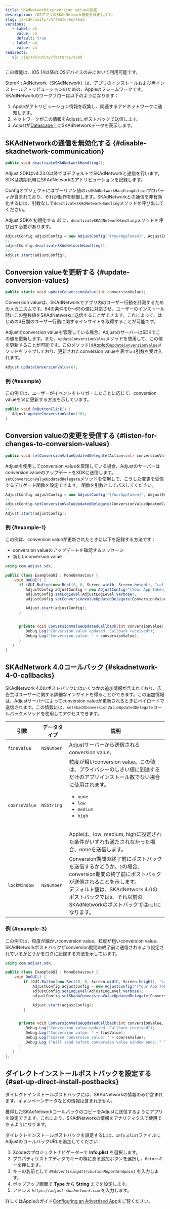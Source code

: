 ```yaml
---
title: SKAdNetworkとconversion valueの設定
description: iOSアプリのSKAdNetwork機能を設定します。
slug: ja/sdk/unity/v4/features/skad
versions:
   - label: v5
     value: v5
     default: true
   - label: v4
     value: v4
redirects:
   v5: /ja/sdk/unity/features/skad
---
```


<Callout type="important">

この機能は、iOS 14以降のiOSデバイスのみにおいて利用可能です。

</Callout>

StoreKit AdNetwork（SKAdNetwork）は、アプリのインストールおよび再インストールアトリビューションのための、Appleのフレームワークです。SKAdNetworkのワークフローは以下のようになります：

1. Appleがアトリビューション情報を収集し、関連するアドネットワークに通知します。
2. ネットワークがこの情報をAdjustにポストバックで送信します。
3. Adjustが[Datascape](https://help.adjust.com/ja/suite/article/datascape)上にSKAdNetworkデータを表示します。

## SKAdNetworkの通信を無効化する \{\#disable\-skadnetwork\-communication\}

<CodeBlock title="メソッドシグネチャー">

```cs
public void deactivateSKAdNetworkHandling();
```

</CodeBlock>
<MinorVersion added="v4.23.0">

Adjust SDKはv4\.23\.0以降ではデフォルトでSKAdNetworkと通信を行います。SDKは初期化時にSKAdNetworkのアトリビューションを記録します。

</MinorVersion>

Configオブジェクトにはブーリアン値の`isSKAdNetworkHandlingActive`プロパティが含まれており、それが動作を制御します。SKAdNetworkとの通信を非有効化するには、引数なしで`deactivateSKAdNetworkHandling`メソッドを呼び出してください。

<Callout type="important">

Adjust SDKを初期化する _前_ に、`deactivateSKAdNetworkHandling`メソッドを呼び出す必要があります。

</Callout>

```cs
AdjustConfig adjustConfig = new AdjustConfig("{YourAppToken}", AdjustEnvironment.Sandbox, true);
//...
adjustConfig.deactivateSKAdNetworkHandling();
//...
Adjust.start(adjustConfig);
```

## Conversion valueを更新する \{\#update\-conversion\-values\}

<CodeBlock title="メソッドシグネチャー">

```cs
public static void updateConversionValue(int conversionValue);
```

</CodeBlock>

Conversion valueは、SKAdNetworkでアプリ内のユーザー行動を計測するためのメカニズムです。64の条件を0～63の値に対応させ、ユーザーのインストール時にこの整数値をSKAdNetworkに送信することができます。これによって、はじめの3日間のユーザー行動に関するインサイトを取得することが可能です。

Adjustでconversion valueを管理している場合、AdjustのサーバーはSDKでこの値を更新します。また、`updateConversionValue`メソッドを使用して、この値を更新することが可能です。このメソッドは[Appleの`updateConversionValue`](https://developer.apple.com/documentation/storekit/skadnetwork/3566697-updateconversionvalue)メソッドをラップしており、更新されたconversion valueを表す`int`引数を受け入れます。

```cs
Adjust.updateConversionValue(6);
```

### 例 {#example}

この例では、ユーザーがイベントをトリガーしたことに応じて、conversion valueを`10`に更新する方法を示しています。

```cs
public void OnButtonClick() {
   Adjust.updateConversionValue(10);
}
```

## Conversion valueの変更を受信する \{\#listen\-for\-changes\-to\-conversion\-values\}

<CodeBlock title="メソッドシグネチャー">

```cs
public void setConversionValueUpdatedDelegate(Action<int> conversionValueUpdatedDelegate, string sceneName = "Adjust");
```

</CodeBlock>

Adjustを使用してconversion valueを管理している場合、Adjustのサーバーはconversion valueのアップデートをSDKに送信します。`setConversionValueUpdatedDelegate`メソッドを使用して、こうした変更を受信するデリゲート関数を設定できます。 関数を引数としてパスしてください。

```cs
AdjustConfig adjustConfig = new AdjustConfig("{YourAppToken}", AdjustEnvironment.Sandbox, true);
//...
adjustConfig.setConversionValueUpdatedDelegate(ConversionValueUpdatedCallback);
//...
Adjust.start(adjustConfig);
```

### 例 {#example-1}

この例は、conversion valueが更新されたときに以下を記録する方法です：

- conversion valueのアップデートを確認するメッセージ
- 新しいconversion value

<CodeBlock highlight="{range: 8}, {range: 14-17}">

```cs
using com.adjust.sdk;

public class ExampleGUI : MonoBehaviour {
    void OnGUI() {
      if (GUI.Button(new Rect(0, 0, Screen.width, Screen.height), "callback")) {
         AdjustConfig adjustConfig = new AdjustConfig("{Your App Token}", AdjustEnvironment.Sandbox);
         adjustConfig.setLogLevel(AdjustLogLevel.Verbose);
         adjustConfig.setConversionValueUpdatedDelegate(ConversionValueUpdatedCallback);

         Adjust.start(adjustConfig);
      }


      private void ConversionValueUpdatedCallback(int conversionValue) {
         Debug.Log("Conversion value updated. Callback received");
         Debug.Log("Conversion value: " + conversionValue);
      }
   }
}
```

</CodeBlock>

## SKAdNetwork 4\.0コールバック \{\#skadnetwork\-4\-0\-callbacks\}

<MinorVersion added="v4.33.0">

SKAdNetwork 4\.0のポストバックにはいくつかの追加情報が含まれており、広告主はユーザーに関する詳細なインサイトを得ることができます。この追加情報は、Adjustサーバーによってconversion valueが更新されるときにペイロードで送信されます。この情報には、`setSkad4ConversionValueUpdatedDelegate`コールバックメソッドを使用してアクセスできます。

</MinorVersion>

| 引数          | データタイプ | 説明                                                                                                                                                                                                                                                                                              |
| ------------- | ------------ | ------------------------------------------------------------------------------------------------------------------------------------------------------------------------------------------------------------------------------------------------------------------------------------------------- |
| `fineValue`   | `NSNumber`   | Adjustサーバーから送信されるconversion value。                                                                                                                                                                                                                                                    |
| `coarseValue` | `NSString`   | 粒度が粗いconversion value。この値は、プライバシーのしきい値に到達するだけのアプリインストール数でない場合に使用されます。<ul><li>`none`</li><li>`low`</li><li>`medium`</li><li>`high`</li></ul><br/>Appleは、low, medium, highに設定された条件がいずれも満たされなかった場合、noneを送信します。 |
| `lockWindow`  | `NSNumber`   | Conversion期間の終了前にポストバックを送信するかどうか。`1`の場合、conversion期間の終了前にポストバックが送信されることを示します。<br/>デフォルト値は、SKAdNetwork 4\.0のポストバックでは`0`、それ以前のSKAdNetworkのポストバックでは`nil`になります。                                           |

### 例 {#example-3}

この例では、粒度が細かいconversion value、粒度が粗いconversion value、SKAdNetworkポストバックがconversion期間の終了前に送信されるよう設定されているかどうかをログに記録する方法を示しています。

```cs
using com.adjust.sdk;

public class ExampleGUI : MonoBehaviour {
    void OnGUI() {
        if (GUI.Button(new Rect(0, 0, Screen.width, Screen.height), "callback")) {
            AdjustConfig adjustConfig = new AdjustConfig("{Your App Token}", AdjustEnvironment.Sandbox);
            adjustConfig.setLogLevel(AdjustLogLevel.Verbose);
            adjustConfig.setSkad4ConversionValueUpdatedDelegate(ConversionValueUpdatedCallback);

            Adjust.start(adjustConfig);
        }


      private void ConversionValueUpdatedCallback(int conversionValue, string coarseValue, bool lockWindow) {
         Debug.Log("Conversion value updated. Callback received");
         Debug.Log("Conversion value: " + fineValue);
         Debug.Log("Coarse conversion value: " + coarseValue);
         Debug.Log ("Will send before conversion value window ends: " lockWindow);
      }
   }
};
```

## ダイレクトインストールポストバックを設定する \{\#set\-up\-direct\-install\-postbacks\}

<Callout type="note">

ダイレクトインストールポストバックには、SKAdNetworkの情報のみが含まれます。キャンペーンデータなどの情報は含まれません。

</Callout>

獲得したSKAdNetworkコールバックのコピーをAdjustに送信するようにアプリを設定できます。これにより、SKAdNetworkの情報をアナリティクスで使用できるようになります。

ダイレクトインストールポストバックを設定するには、`Info.plist`ファイルにAdjustのコールバックURLを追加してください：

1. Xcodeのプロジェクトナビゲーターで **Info.plist** を選択します。
2. プロパティリストエディタでキーの横にある追加ボタンを選択し、`Return`キーを押します。
3. キーの名前として _`NSAdvertisingAttributionReportEndpoint`_ を入力します。
4. ポップアップ画面で **Type** から **String** までを設定します。
5. アドレス _`https://adjust-skadnetwork.com`_ を入力します。

<Callout type="seealso">

詳しくはAppleのガイド[Configuring an Advertised App](https://developer.apple.com/documentation/storekit/skadnetwork/configuring_an_advertised_app)をご覧ください。

</Callout>
